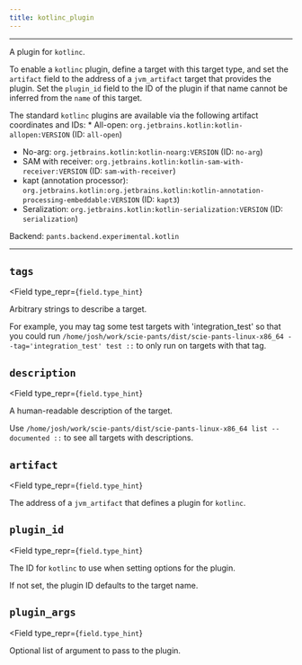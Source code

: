 ```yaml
---
title: kotlinc_plugin
---
```



---

A plugin for `kotlinc`.

To enable a `kotlinc` plugin, define a target with this target type, and set the `artifact` field to the address of a `jvm_artifact` target that provides the plugin. Set the `plugin_id` field to the ID of the plugin if that name cannot be inferred from the `name` of this target.

The standard `kotlinc` plugins are available via the following artifact coordinates and IDs: * All-open: `org.jetbrains.kotlin:kotlin-allopen:VERSION` (ID: `all-open`)
* No-arg: `org.jetbrains.kotlin:kotlin-noarg:VERSION` (ID: `no-arg`)
* SAM with receiver: `org.jetbrains.kotlin:kotlin-sam-with-receiver:VERSION` (ID: `sam-with-receiver`)
* kapt (annotation processor): `org.jetbrains.kotlin:org.jetbrains.kotlin:kotlin-annotation-processing-embeddable:VERSION` (ID: `kapt3`)
* Seralization: `org.jetbrains.kotlin:kotlin-serialization:VERSION` (ID: `serialization`)

Backend: <span className="color--primary">`pants.backend.experimental.kotlin`</span>

---

<span className={styles.options}>

## `tags`

<Field
    type_repr={`field.type_hint`}
>
Arbitrary strings to describe a target.

For example, you may tag some test targets with &#x27;integration_test&#x27; so that you could run `/home/josh/work/scie-pants/dist/scie-pants-linux-x86_64 --tag='integration_test' test ::` to only run on targets with that tag.
</Field>

## `description`

<Field
    type_repr={`field.type_hint`}
>
A human-readable description of the target.

Use `/home/josh/work/scie-pants/dist/scie-pants-linux-x86_64 list --documented ::` to see all targets with descriptions.
</Field>

## `artifact`

<Field
    type_repr={`field.type_hint`}
>
The address of a `jvm_artifact` that defines a plugin for `kotlinc`.
</Field>

## `plugin_id`

<Field
    type_repr={`field.type_hint`}
>
The ID for `kotlinc` to use when setting options for the plugin.

If not set, the plugin ID defaults to the target name.
</Field>

## `plugin_args`

<Field
    type_repr={`field.type_hint`}
>
Optional list of argument to pass to the plugin.
</Field>



</span>